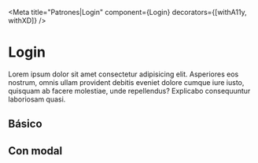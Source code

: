 <!-- Addons -->

<!-- Component -->

<Meta
  title="Patrones|Login"
  component={Login}
  decorators={[withA11y, withXD]} />


# Login

Lorem ipsum dolor sit amet consectetur adipisicing elit. Asperiores eos nostrum, omnis ullam provident debitis eveniet dolore cumque iure iusto, quisquam ab facere molestiae, unde repellendus? Explicabo consequuntur laboriosam quasi.

## Básico

<Preview>
  <Story name="Básico">
    <Login onSubmit={action("login-submit")} />
  </Story>
</Preview>


## Con modal

<Preview className="modal-preview">
  <Story name="Con modal">
    <div class="docs-modal-container">
      <Modal
        title="Ingresá al sitio"
        visible={true}
        size="small"
        onClose={action("modal-close")}
      >
        <Login onSubmit={action("login-submit")} />
      </Modal>
    </div>
  </Story>
</Preview>
